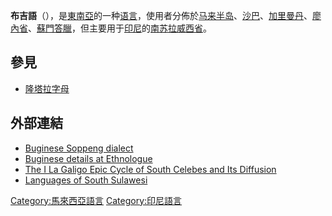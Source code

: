{{unreferenced|time=2011-07-25T05:29:31+00:00}}
{{Infobox language
|name=布吉語
|nativename=Basa Ugi<br>{{Script|Bugi|ᨅᨔ ᨕᨘᨁᨗ}}
|region=[[印度尼西亚|印度尼西亚]][[南苏拉威西省|南苏拉威西省]]<br/>苏拉威西周边的飞地，以及[[婆罗洲|婆罗洲]]、[[苏门答腊|苏门答腊]]、[[马鲁古省|马鲁古省]]、[[西巴布亚|西巴布亚]]等
|ethnicity=[[布吉人|布吉人]]
|speakers=400萬（包含用作第二語言的50萬人）
|date=2015年{{le|联合国统计司|United Nations Statistics Division}}
|ref=e22
|familycolor=Austronesian
|fam2=[[马来－波利尼西亚语族|马来－波利尼西亚语族]]
|fam3=[[南蘇拉威西語群|南蘇拉威西語群]]
|fam4=布吉語支
|script= [[拉丁文字|拉丁文字]]<br/>[[隆塔拉文字|隆塔拉文字]]
|iso2=bug
|iso3=bug
|glotto=bugi1244
|glottorefname=Buginese
|map=Bugis-speaking area.svg
|mapcaption=[[苏拉威西|苏拉威西]]岛上，布吉语和{{le|坎帕拉吉语|Campalagian language}}的使用者分布
|mapsize=290px
}}

'''布吉語'''（{{lang-ms|Bahasa Bugis}}），是[[東南亞|東南亞]]的一种[[语言|语言]]，使用者分佈於[[马来半岛|马来半岛]]、[[沙巴|沙巴]]、[[加里曼丹|加里曼丹]]、[[廖內省|廖內省]]、[[蘇門答臘|蘇門答臘]]，但主要用于[[印尼|印尼]]的[[南苏拉威西省|南苏拉威西省]]。

==參見==
*[[隆塔拉字母|隆塔拉字母]]

==外部連結==
{{InterWiki|code=bug}}
*[https://web.archive.org/web/20051018122546/http://language.psy.auckland.ac.nz/show_lsearch.php?id=00048 Buginese Soppeng dialect]
*[http://www.ethnologue.com/show_language.asp?code=bug Buginese details at Ethnologue] {{Wayback|url=http://www.ethnologue.com/show_language.asp?code=bug |date=20121028131901 }}
*[https://web.archive.org/web/20060317160256/http://e-publishing.library.cornell.edu/Dienst/UI/1.0/Summarize/seap.indo/1107130756 The I La Galigo Epic Cycle of South Celebes and Its Diffusion]
*[https://web.archive.org/web/20071031035925/http://web.mac.com/ian.caldwell/iWeb/SulSel1/Languages.html Languages of South Sulawesi]
{{印度尼西亚语言}}
{{南島語系}}
{{Authority control}}
{{lang-stub}}
{{indonesia-stub}}
{{malaysia-stub}}
[[Category:馬來西亞語言|Category:馬來西亞語言]]
[[Category:印尼語言|Category:印尼語言]]